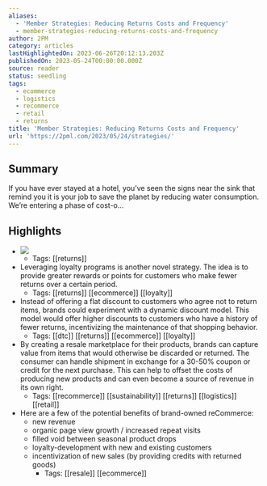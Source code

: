 ```yaml
---
aliases:
  - 'Member Strategies: Reducing Returns Costs and Frequency'
  - member-strategies-reducing-returns-costs-and-frequency
author: 2PM
category: articles
lastHighlightedOn: 2023-06-26T20:12:13.203Z
publishedOn: 2023-05-24T00:00:00.000Z
source: reader
status: seedling
tags:
  - ecommerce
  - logistics
  - recommerce
  - retail
  - returns
title: 'Member Strategies: Reducing Returns Costs and Frequency'
url: 'https://2pml.com/2023/05/24/strategies/'
---
```

## Summary

If you have ever stayed at a hotel, you’ve seen the signs near the sink that remind you it is your job to save the planet by reducing water consumption. We’re entering a phase of cost-o…

## Highlights

- ![](https://i0.wp.com/2pml.com/wp-content/uploads/2023/05/chart-05.24.2023-scaled.jpg?resize=740%2C493&ssl=1)
    - Tags: [[returns]]
- Leveraging loyalty programs is another novel strategy. The idea is to provide greater rewards or points for customers who make fewer returns over a certain period.
    - Tags: [[returns]] [[ecommerce]] [[loyalty]]
- Instead of offering a flat discount to customers who agree not to return items, brands could experiment with a dynamic discount model. This model would offer higher discounts to customers who have a history of fewer returns, incentivizing the maintenance of that shopping behavior.
    - Tags: [[dtc]] [[returns]] [[ecommerce]] [[loyalty]]
- By creating a resale marketplace for their products, brands can capture value from items that would otherwise be discarded or returned. The consumer can handle shipment in exchange for a 30-50% coupon or credit for the next purchase. This can help to offset the costs of producing new products and can even become a source of revenue in its own right.
    - Tags: [[recommerce]] [[sustainability]] [[returns]] [[logistics]] [[retail]]
- Here are a few of the potential benefits of brand-owned reCommerce:
  - new revenue
  - organic page view growth / increased repeat visits
  - filled void between seasonal product drops
  - loyalty-development with new and existing customers
  - incentivization of new sales (by providing credits with returned goods)
    - Tags: [[resale]] [[ecommerce]]

